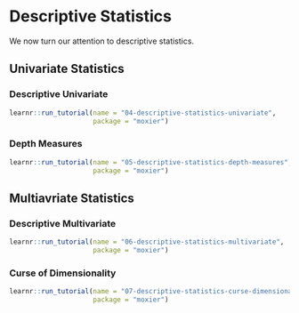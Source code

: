 # Descriptive Statistics

We now turn our attention to descriptive statistics.


## Univariate Statistics

### Descriptive Univariate

```r
learnr::run_tutorial(name = "04-descriptive-statistics-univariate",
                     package = "moxier")
```

### Depth Measures

```r
learnr::run_tutorial(name = "05-descriptive-statistics-depth-measures",
                     package = "moxier")
```

## Multiavriate Statistics

### Descriptive Multivariate

```r
learnr::run_tutorial(name = "06-descriptive-statistics-multivariate",
                     package = "moxier")
```

### Curse of Dimensionality

```r
learnr::run_tutorial(name = "07-descriptive-statistics-curse-dimensionality",
                     package = "moxier")
```
